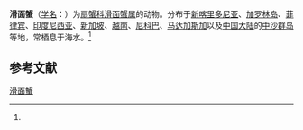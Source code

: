 {{Speciesbox
| name = 滑面蟹
| status = 
| status_system = 
| image = 
| genus = Etisus
| species = utilis
| authority = (Lucas, 1852)<ref name='id11784'>{{cite web| url =http://www.bioinfo.cn/db05/BjdwSpecies.php?action=view&id=11784| title =滑面蟹| work =《中国动物物种编目数据库》| publisher =中国科学院微生物研究所| author =中国科学院动物研究所| accessdate =2009-04-28| deadurl =yes| archiveurl =https://web.archive.org/web/20160305015517/http://www.bioinfo.cn/db05/BjdwSpecies.php?action=view&id=11784| archivedate =2016-03-05}}</ref>
}}

'''滑面蟹'''（[[学名|学名]]：{{lang|la|''Etisus utilis''}}）为[[扇蟹科|扇蟹科]][[滑面蟹属|滑面蟹属]]的动物。分布于[[新喀里多尼亚|新喀里多尼亚]]、[[加罗林岛|加罗林岛]]、[[菲律宾|菲律宾]]、[[印度尼西亚|印度尼西亚]]、[[新加坡|新加坡]]、[[越南|越南]]、[[尼科巴|尼科巴]]、[[马达加斯加|马达加斯加]]以及[[中国大陆|中国大陆]]的[[中沙群岛|中沙群岛]]等地，常栖息于海水。<ref name='id11784'/>

== 参考文献 ==
{{reflist}}

{{Wikispecies|Etisus utilis}}
{{Taxonbar|from=Q13613555}}

[[Category:滑面蟹属|滑面蟹]]


{{螃蟹小作品}}